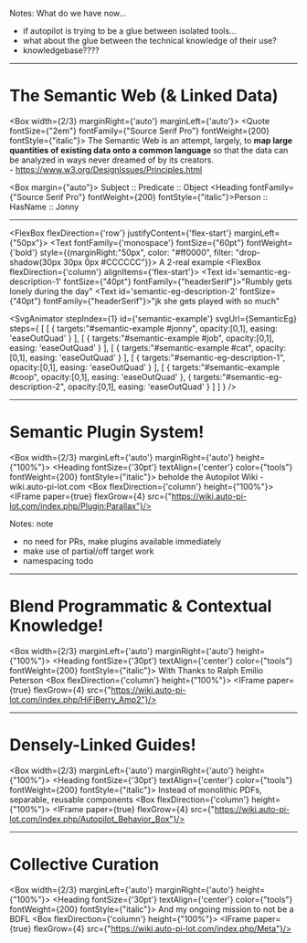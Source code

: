 
<div className={'blankslide'}></div>

Notes: What do we have now...

- if autopilot is trying to be a glue between isolated tools...
- what about the glue between the technical knowledge of their use?
- knowledgebase????

---


# The Semantic Web (& Linked Data)

<Box width={2/3} marginRight={'auto'} marginLeft={'auto'}>
  <Quote  fontSize={"2em"} fontFamily={"Source Serif Pro"} fontWeight={200} fontStyle={"italic"}>
    The Semantic Web is an attempt, largely, to <strong style={{fontWeight:700}}>map large quantities of
    existing data onto a common language</strong> so that the data can be analyzed
    in ways never dreamed of by its creators.<br/>
    - https://www.w3.org/DesignIssues/Principles.html
  </Quote>
</Box>

<Box margin={"auto"}>
  <Heading>Subject :: Predicate :: Object</Heading>
  <Heading fontFamily={"Source Serif Pro"} fontWeight={200} fontStyle={"italic"}>Person :: HasName :: Jonny</Heading>
</Box>

---

<FlexBox flexDirection={'row'} justifyContent={'flex-start'} marginLeft={"50px"}>
  <Text fontFamily={'monospace'} fontSize={"60pt"} fontWeight={'bold'} style={{marginRight:"50px", color: "#ff0000", filter: "drop-shadow(30px 30px 0px #CCCCCC"}}>
    A 2-real example
  </Text>
  <FlexBox flexDirection={'column'} alignItems={'flex-start'}>
    <Text id='semantic-eg-description-1'  fontSize={"40pt"} fontFamily={"headerSerif"}>"Rumbly gets lonely during the day"</Text>
    <Text id='semantic-eg-description-2'  fontSize={"40pt"} fontFamily={"headerSerif"}>"jk she gets played with so much"</Text>
  </FlexBox>
</FlexBox>

<SvgAnimator
    stepIndex={1}
    id={'semantic-example'}
    svgUrl={SemanticEg}
    steps={
      [
        [
          {
            targets:"#semantic-example #jonny",
            opacity:[0,1],
            easing: 'easeOutQuad'
          }
        ],
        [
          {
            targets:"#semantic-example #job",
            opacity:[0,1],
            easing: 'easeOutQuad'
          }
        ],
        [
          {
            targets:"#semantic-example #cat",
            opacity:[0,1],
            easing: 'easeOutQuad'
          }
        ],
        [
          {
            targets:"#semantic-eg-description-1",
            opacity:[0,1],
            easing: 'easeOutQuad'
          }
        ],
        [
          {
            targets:"#semantic-example #coop",
            opacity:[0,1],
            easing: 'easeOutQuad'
          },
          {
            targets:"#semantic-eg-description-2",
            opacity:[0,1],
            easing: 'easeOutQuad'
          }
        ]
      ]
    }
/>

---

# Semantic Plugin System!

<Box width={2/3} marginLeft={'auto'} marginRight={'auto'} height={"100%"}>
  <Heading fontSize={'30pt'} textAlign={'center'} color={"tools"} fontWeight={200} fontStyle={"italic"}>
    beholde the Autopilot Wiki - wiki.auto-pi-lot.com
  </Heading>
  <Box flexDirection={'column'} height={"100%"}>
    <IFrame paper={true} flexGrow={4} src={"https://wiki.auto-pi-lot.com/index.php/Plugin:Parallax"}/>
  </Box>
</Box>

Notes: note
- no need for PRs, make plugins available immediately
- make use of partial/off target work
- namespacing todo

---

# Blend Programmatic & Contextual Knowledge!

<Box width={2/3} marginLeft={'auto'} marginRight={'auto'} height={"100%"}>
  <Heading fontSize={'30pt'} textAlign={'center'} color={"tools"} fontWeight={200} fontStyle={"italic"}>
    With Thanks to Ralph Emilio Peterson
  </Heading>
  <Box flexDirection={'column'} height={"100%"}>
    <IFrame paper={true} flexGrow={4} src={"https://wiki.auto-pi-lot.com/index.php/HiFiBerry_Amp2"}/>
  </Box>
</Box>

---

# Densely-Linked Guides!


<Box width={2/3} marginLeft={'auto'} marginRight={'auto'} height={"100%"}>
  <Heading fontSize={'30pt'} textAlign={'center'} color={"tools"} fontWeight={200} fontStyle={"italic"}>
    Instead of monolithic PDFs, separable, reusable components
  </Heading>
  <Box flexDirection={'column'} height={"100%"}>
    <IFrame paper={true} flexGrow={4} src={"https://wiki.auto-pi-lot.com/index.php/Autopilot_Behavior_Box"}/>
  </Box>
</Box>


---

# Collective Curation

<Box width={2/3} marginLeft={'auto'} marginRight={'auto'} height={"100%"}>
  <Heading fontSize={'30pt'} textAlign={'center'} color={"tools"} fontWeight={200} fontStyle={"italic"}>
    And my ongoing mission to not be a BDFL
  </Heading>
  <Box flexDirection={'column'} height={"100%"}>
    <IFrame paper={true} flexGrow={4} src={"https://wiki.auto-pi-lot.com/index.php/Meta"}/>
  </Box>
</Box>



